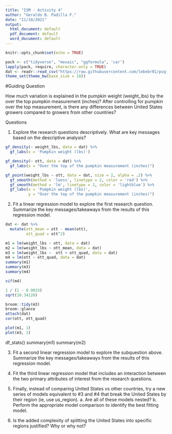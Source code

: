 ```yaml
---
title: "ISM - Activity 4"
author: "Geraldo B. Padilla F."
date: "11/10/2021"
output:
  html_document: default
  pdf_document: default
  word_document: default
---
```


```r
knitr::opts_chunk$set(echo = TRUE)
```

```r
pack <- c("tidyverse", "mosaic", "ggformula", 'car')
lapply(pack, require, character.only = TRUE)
dat <- readr::read_csv("https://raw.githubusercontent.com/lebebr01/psqf_6243/main/data/pumpkins.csv")
theme_set(theme_bw(base_size = 18))
```

#Guiding Question

How much variation is explained in the pumpkin weight (weight_lbs) by the over the top pumpkin measurement (inches)?
After controlling for pumpkin over the top measurement, is there any differences between United States growers compared to growers from other countries?

Questions

1. Explore the research questions descriptively. What are key messages based on the descriptive analysis?

```r
gf_density(~ weight_lbs, data = dat) %>%
  gf_labs(x = 'Pumpkin weight (lbs)')
```

```r
gf_density(~ ott, data = dat) %>%
  gf_labs(x = "Over the top of the pumpkin measurement (inches)")
```

```r
gf_point(weight_lbs ~ ott, data = dat, size = 2, alpha = .2) %>%
  gf_smooth(method = 'loess', linetype = 2, color = 'red') %>%
  gf_smooth(method = 'lm', linetype = 2, color = 'lightblue') %>%
  gf_labs(x = 'Pumpkin weight (lbs)',
          y = "Over the top of the pumpkin measurement (inches)")
```

2. Fit a linear regression model to explore the first research question. Summarize the key messages/takeaways from the results of this regression model.

```r
dat <- dat %>%
  mutate(ott_mean = ott - mean(ott),
         ott_quad = ott^2)
```

```r
m1 = lm(weight_lbs ~ ott, data = dat)
m2 = lm(weight_lbs ~ ott_mean, data = dat)
m3 = lm(weight_lbs ~  ott + ott_quad, data = dat)
m4 = lm(ott ~ ott_quad, data = dat)
summary(m1)
summary(m3)
summary(m4)
```

```r
vif(m4)
```
```r
1 / (1 - 0.9033)
sqrt(10.34126)
```



```r
broom::tidy(m3)
broom::glance
attach(dat)
cor(ott, ott_quad)
```

```r
plot(m1, 1)
plot(m3, 1)
```


df_stats()
summary(m1)
summary(m2)

3. Fit a second linear regression model to explore the subquestion above. Summarize the key messages/takeaways from the results of this regression model.



4. Fit the third linear regression model that includes an interaction between the two primary attributes of interest from the research questions.

5. Finally, instead of comparing United States vs other countries, try a new series of models equivalent to #3 and #4 that break the United States by their region (ie, use us_region). a. Are all of these models nested? b. Perform the appropriate model comparison to identify the best fitting model.

6. Is the added complexity of splitting the United States into specific regions justified? Why or why not?


